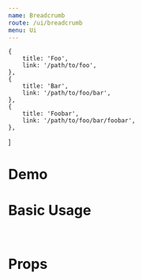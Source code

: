 ```yaml
---
name: Breadcrumb
route: /ui/breadcrumb
menu: Ui
---
```


    {
        title: 'Foo',
        link: '/path/to/foo',
    },
    {
        title: 'Bar',
        link: '/path/to/foo/bar',
    },
    {
        title: 'Foobar',
        link: '/path/to/foo/bar/foobar',
    },
]

# Demo
<div className="p-2 mb-4">
    <Breadcrumb items={items} />
</div>

# Basic Usage
<Playground>
<Breadcrumb
    className='foobar'
    items={[]} // array of items of breadcrumb, items shape: {title: 'foo', link: 'path/to/foo'}
/>
</Playground>

<br />

# Props
<Props of={Breadcrumb} />
